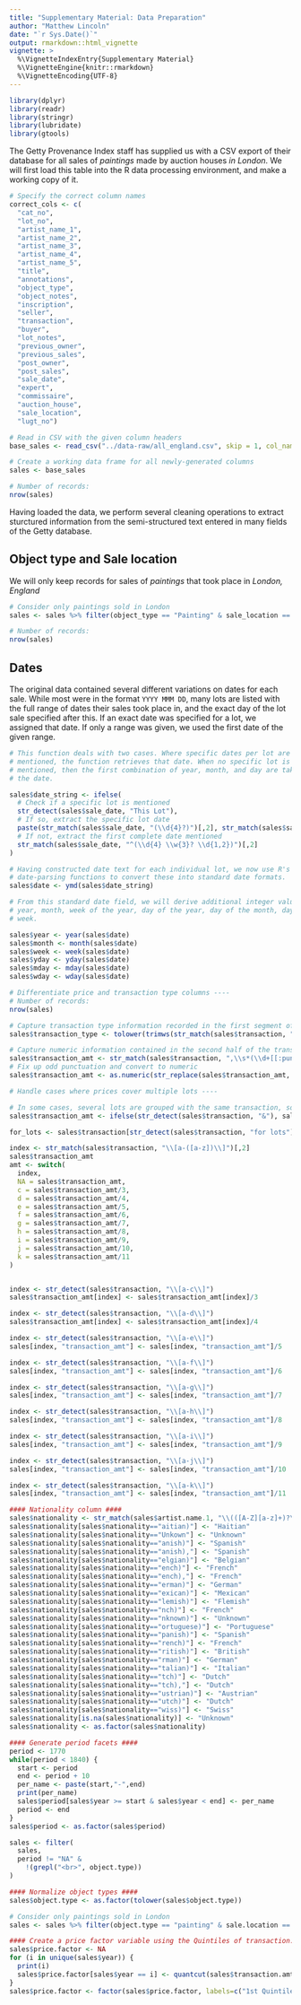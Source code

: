 ```yaml
---
title: "Supplementary Material: Data Preparation"
author: "Matthew Lincoln"
date: "`r Sys.Date()`"
output: rmarkdown::html_vignette
vignette: >
  %\VignetteIndexEntry{Supplementary Material}
  %\VignetteEngine{knitr::rmarkdown}
  %\VignetteEncoding{UTF-8}
---
```

```r
library(dplyr)
library(readr)
library(stringr)
library(lubridate)
library(gtools)
```

The Getty Provenance Index staff has supplied us with a CSV export of their
database for all sales of _paintings_ made by auction houses _in London_. We
will first load this table into the R data processing environment, and make a
working copy of it.

```r
# Specify the correct column names
correct_cols <- c(
  "cat_no",
  "lot_no",
  "artist_name_1",
  "artist_name_2",
  "artist_name_3",
  "artist_name_4",
  "artist_name_5",
  "title",
  "annotations",
  "object_type",
  "object_notes",
  "inscription",
  "seller",
  "transaction",
  "buyer",
  "lot_notes",
  "previous_owner",
  "previous_sales",
  "post_owner",
  "post_sales",
  "sale_date",
  "expert",
  "commissaire",
  "auction_house",
  "sale_location",
  "lugt_no")

# Read in CSV with the given column headers
base_sales <- read_csv("../data-raw/all_england.csv", skip = 1, col_names = correct_cols, col_types = "cccccccccccccccccccccccccc")

# Create a working data frame for all newly-generated columns
sales <- base_sales

# Number of records:
nrow(sales)
```

Having loaded the data, we perform several cleaning operations to extract sturctured information from the semi-structured text entered in many fields of the Getty database.

## Object type and Sale location

We will only keep records for sales of _paintings_ that took place in _London, England_

```r
# Consider only paintings sold in London
sales <- sales %>% filter(object_type == "Painting" & sale_location == "London, England")

# Number of records:
nrow(sales)
```

## Dates

The original data contained several different variations on dates for each sale.
While most were in the format `YYYY MMM DD`, many lots are listed with the full
range of dates their sales took place in, and the exact day of the lot sale
specified after this. If an exact date was specified for a lot, we assigned that
date. If only a range was given, we used the first date of the given range.

```r
# This function deals with two cases. Where specific dates per lot are
# mentioned, the function retrieves that date. When no specific lot is
# mentioned, then the first combination of year, month, and day are taken to be
# the date.

sales$date_string <- ifelse(
  # Check if a specific lot is mentioned
  str_detect(sales$sale_date, "This Lot"),
  # If so, extract the specific lot date
  paste(str_match(sales$sale_date, "(\\d{4}?)")[,2], str_match(sales$sale_date, "This Lot: (.{6})")[,2], sep = " "),
  # If not, extract the first complete date mentioned
  str_match(sales$sale_date, "^(\\d{4} \\w{3}? \\d{1,2})")[,2]
)

# Having constructed date text for each individual lot, we now use R's
# date-parsing functions to convert these into standard date formats.
sales$date <- ymd(sales$date_string)

# From this standard date field, we will derive additional integer values for
# year, month, week of the year, day of the year, day of the month, day of the
# week.

sales$year <- year(sales$date)
sales$month <- month(sales$date)
sales$week <- week(sales$date)
sales$yday <- yday(sales$date)
sales$mday <- mday(sales$date)
sales$wday <- wday(sales$date)
```

```r
# Differentiate price and transaction type columns ----
# Number of records:
nrow(sales)

# Capture transaction type information recorded in the first segment of the transaction column
sales$transaction_type <- tolower(trimws(str_match(sales$transaction, "^([A-Za-z ]+)")[,2]))

# Capture numeric information contained in the second half of the transaction column
sales$transaction_amt <- str_match(sales$transaction, ",\\s*(\\d+[[:punct:]]?\\d*)")[,2]
# Fix up odd punctuation and convert to numeric
sales$transaction_amt <- as.numeric(str_replace(sales$transaction_amt, "[[:punct:]]", "."))

# Handle cases where prices cover multiple lots ----

# In some cases, several lots are grouped with the same transaction, so the same price has been assigned to multiple lots. This is marked one of several ways in the documentation
sales$transaction_amt <- ifelse(str_detect(sales$transaction, "&"), sales$transaction_amt/2, sales$transaction_amt)

for_lots <- sales$transaction[str_detect(sales$transaction, "for lots")]

index <- str_match(sales$transaction, "\\[a-([a-z])\\]")[,2]
sales$transaction_amt 
amt <- switch(
  index,
  NA = sales$transaction_amt,
  c = sales$transaction_amt/3,
  d = sales$transaction_amt/4,
  e = sales$transaction_amt/5,
  f = sales$transaction_amt/6,
  g = sales$transaction_amt/7,
  h = sales$transaction_amt/8,
  i = sales$transaction_amt/9,
  j = sales$transaction_amt/10,
  k = sales$transaction_amt/11
)


index <- str_detect(sales$transaction, "\\[a-c\\]")
sales$transaction_amt[index] <- sales$transaction_amt[index]/3

index <- str_detect(sales$transaction, "\\[a-d\\]")
sales$transaction_amt[index] <- sales$transaction_amt[index]/4

index <- str_detect(sales$transaction, "\\[a-e\\]")
sales[index, "transaction_amt"] <- sales[index, "transaction_amt"]/5

index <- str_detect(sales$transaction, "\\[a-f\\]")
sales[index, "transaction_amt"] <- sales[index, "transaction_amt"]/6

index <- str_detect(sales$transaction, "\\[a-g\\]")
sales[index, "transaction_amt"] <- sales[index, "transaction_amt"]/7

index <- str_detect(sales$transaction, "\\[a-h\\]")
sales[index, "transaction_amt"] <- sales[index, "transaction_amt"]/8

index <- str_detect(sales$transaction, "\\[a-i\\]")
sales[index, "transaction_amt"] <- sales[index, "transaction_amt"]/9

index <- str_detect(sales$transaction, "\\[a-j\\]")
sales[index, "transaction_amt"] <- sales[index, "transaction_amt"]/10

index <- str_detect(sales$transaction, "\\[a-k\\]")
sales[index, "transaction_amt"] <- sales[index, "transaction_amt"]/11

#### Nationality column ####
sales$nationality <- str_match(sales$artist.name.1, "\\(([A-Z][a-z]+)?\\)")[,2]
sales$nationality[sales$nationality=="aitian)"] <- "Haitian"
sales$nationality[sales$nationality=="Unkown"] <- "Unknown"
sales$nationality[sales$nationality=="anish)"] <- "Spanish"
sales$nationality[sales$nationality=="anish),"] <- "Spanish"
sales$nationality[sales$nationality=="elgian)"] <- "Belgian"
sales$nationality[sales$nationality=="ench)"] <- "French"
sales$nationality[sales$nationality=="ench),"] <- "French"
sales$nationality[sales$nationality=="erman)"] <- "German"
sales$nationality[sales$nationality=="exican)"] <- "Mexican"
sales$nationality[sales$nationality=="lemish)"] <- "Flemish"
sales$nationality[sales$nationality=="nch)"] <- "French"
sales$nationality[sales$nationality=="nknown)"] <- "Unknown"
sales$nationality[sales$nationality=="ortuguese)"] <- "Portuguese"
sales$nationality[sales$nationality=="panish)"] <- "Spanish"
sales$nationality[sales$nationality=="rench)"] <- "French"
sales$nationality[sales$nationality=="ritish)"] <- "British"
sales$nationality[sales$nationality=="rman)"] <- "German"
sales$nationality[sales$nationality=="talian)"] <- "Italian"
sales$nationality[sales$nationality=="tch)"] <- "Dutch"
sales$nationality[sales$nationality=="tch),"] <- "Dutch"
sales$nationality[sales$nationality=="ustrian)"] <- "Austrian"
sales$nationality[sales$nationality=="utch)"] <- "Dutch"
sales$nationality[sales$nationality=="wiss)"] <- "Swiss"
sales$nationality[is.na(sales$nationality)] <- "Unknown"
sales$nationality <- as.factor(sales$nationality)

#### Generate period facets ####
period <- 1770
while(period < 1840) {
  start <- period
  end <- period + 10
  per_name <- paste(start,"-",end)
  print(per_name)
  sales$period[sales$year >= start & sales$year < end] <- per_name
  period <- end
}
sales$period <- as.factor(sales$period)

sales <- filter(
  sales,
  period != "NA" &
    !(grepl("<br>", object.type))
)

#### Normalize object types ####
sales$object.type <- as.factor(tolower(sales$object.type))

# Consider only paintings sold in London
sales <- sales %>% filter(object.type == "painting" & sale.location == "London, England")

#### Create a price factor variable using the Quintiles of transaction.amt ####
sales$price.factor <- NA
for (i in unique(sales$year)) {
  print(i)
  sales$price.factor[sales$year == i] <- quantcut(sales$transaction.amt[sales$year == i], q=seq(0, 1, by=0.2))
}
sales$price.factor <- factor(sales$price.factor, labels=c("1st Quintile", "2nd Quintile", "3rd Quintile", "4th Quintile", "5th Quintile"))
```
